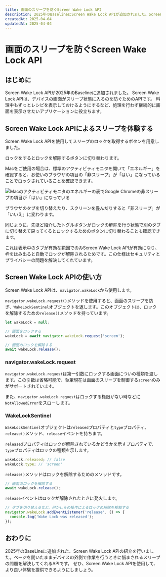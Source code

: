 ```yaml
---
title: 画面のスリープを防ぐScreen Wake Lock API
description: 2025年のBaselineにScreen Wake Lock APIが追加されました。Screen Wake Lock APIは、デバイスの画面がスリープ状態に入るのを防ぐためのAPIです。この機能により処理が行われていない状態でも継続的に画面を表示する体験を実現できるようになりました。
createdAt: 2025-04-04
updatedAt: 2025-04-04
---
```



# 画面のスリープを防ぐScreen Wake Lock API

<BaselineStatus featureId="screen-wake-lock"></BaselineStatus>

## はじめに

Screen Wake Lock APIが2025年のBaselineに追加されました。
Screen Wake Lock APIは、デバイスの画面がスリープ状態に入るのを防ぐためのAPIです。 料理中もずっとレシピを表示しておけるようにするなど、処理を行わず継続的に画面を表示させたいアプリケーションに役立ちます。

## Screen Wake Lock APIによるスリープを体験する

Screen Wake Lock APIを使用してスリープのロックを取得するボタンを用意しました。

<Playground title="Screen Wake Lock API">
  <Example1 />
</Playground>

ロックをするとロックを解除するボタンに切り替わります。

Macをご使用の場合は、標準のアクティビティモニタを開いて「エネルギー」を確認すると、お使いのブラウザの項目の「非スリープ」が「はい」になっていることでロックされていることを確認できます。

<Image
  src={monitor}
  alt="Macのアクティビティモニタのエネルギーの表でGoogle Chromeの非スリープの項目が「はい」になっている"
/>

ブラウザのタブを切り替えたり、スクリーンを畳んだりすると「非スリープ」が「いいえ」に変わります。

同じように、先ほど紹介したトグルボタンがロックの解除を行う状態で別のタブに切り替えて戻ってくるとロックするためのボタンに切り替わることも確認できます。

これは表示中のタブが有効な範囲でのみScreen Wake Lock APIが有効になり、枠をはみ出ると自動でロックが解除されるためです。この仕様はセキュリティとプライバシーの問題を解決してくれています。

## Screen Wake Lock APIの使い方

Screen Wake Lock APIは、`navigator.wakeLock`から使用します。

`navigator.wakeLock.request()`メソッドを使用すると、画面のスリープを防ぎ、`WakeLockSentinel`オブジェクトを返します。このオブジェクトは、ロックを解除するための`release()`メソッドを持っています。

```js
let wakeLock = null;

// 画面をロックする
wakeLock = await navigator.wakeLock.request('screen');

// 画面のロックを解除する
await wakeLock.release();
```

### navigator.wakeLock.request

`navigator.wakeLock.request`は第一引数にロックする画面についの種類を渡します。この引数は省略可能で、執筆現在は画面のスリープを制御する`screen`のみがサポートされています。

また、`navigator.wakeLock.request`はロックする権限がない時などに`NotAllowedError`をスローします。

### WakeLockSentinel

`WakeLockSentinel`オブジェクトは`released`プロパティと`type`プロパティ、`release()`メソッド、`release`イベントを持ちます。

`released`プロパティはロックが解除されているかどうかを示すプロパティで、`type`プロパティはロックの種類を示します。

```js
wakeLock.released; // false
wakeLock.type; // 'screen'
```

`release()`メソッドはロックを解除するためのメソッドです。

```js
// 画面のロックを解除する
await wakeLock.release();
```

`release`イベントはロックが解除されたときに発火します。

```js
// タブを切り替えるなど、何かしらの操作によるロックの解除を検知する
navigator.wakeLock.addEventListener('release', () => {
  console.log('Wake Lock was released');
});
```

## おわりに

2025年のBaseLineに追加された、Screen Wake Lock APIの紹介を行いました。ページを開いたままデバイスの外側で作業を行うときに悩まされるスリープの問題を解決してくれるAPIです。
ぜひ、Screen Wake Lock APIを使用して、より良い体験を提供できるようにしましょう。
